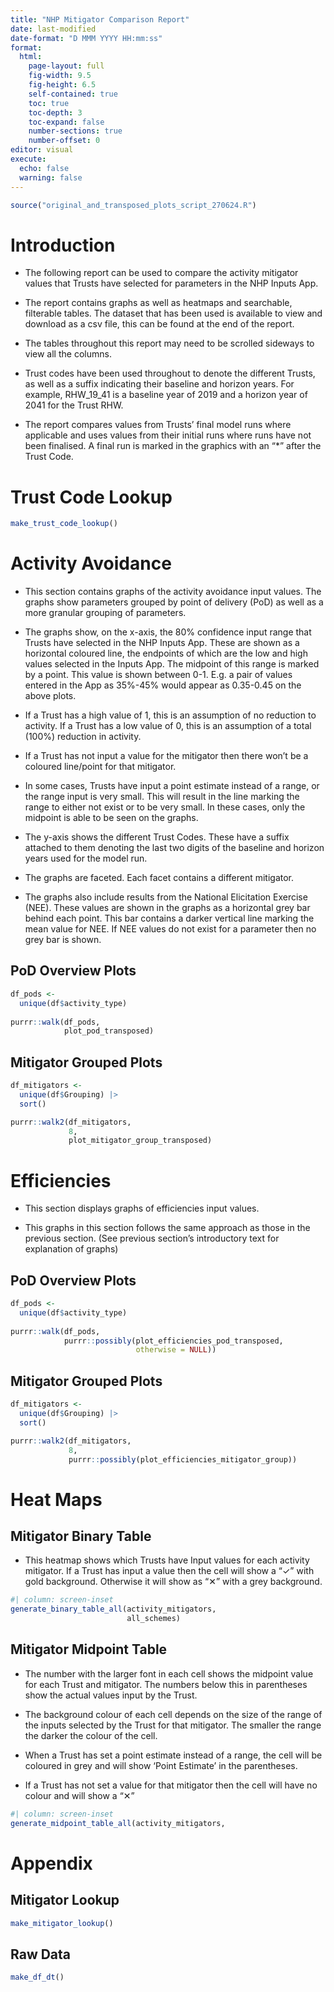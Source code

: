 ---
title: "NHP Mitigator Comparison Report"
date: last-modified
date-format: "D MMM YYYY HH:mm:ss"
format: 
  html:
    page-layout: full
    fig-width: 9.5
    fig-height: 6.5
    self-contained: true
    toc: true
    toc-depth: 3
    toc-expand: false
    number-sections: true
    number-offset: 0
editor: visual
execute:
  echo: false
  warning: false
---

```{r}
source("original_and_transposed_plots_script_270624.R")
```

# Introduction 

-   The following report can be used to compare the activity mitigator values that Trusts have selected for parameters in the NHP Inputs App.

-   The report contains graphs as well as heatmaps and searchable, filterable tables. The dataset that has been used is available to view and download as a csv file, this can be found at the end of the report.

-   The tables throughout this report may need to be scrolled sideways to view all the columns.

-   Trust codes have been used throughout to denote the different Trusts, as well as a suffix indicating their baseline and horizon years. For example, RHW_19_41 is a baseline year of 2019 and a horizon year of 2041 for the Trust RHW.

-   The report compares values from Trusts' final model runs where applicable and uses values from their initial runs where runs have not been finalised. A final run is marked in the graphics with an "\*" after the Trust Code.

# Trust Code Lookup

```{r}
make_trust_code_lookup()
```

# Activity Avoidance

-   This section contains graphs of the activity avoidance input values. The graphs show parameters grouped by point of delivery (PoD) as well as a more granular grouping of parameters.

```{=html}
<!-- -->
```
-   The graphs show, on the x-axis, the 80% confidence input range that Trusts have selected in the NHP Inputs App. These are shown as a horizontal coloured line, the endpoints of which are the low and high values selected in the Inputs App. The midpoint of this range is marked by a point. This value is shown between 0-1. E.g. a pair of values entered in the App as 35%-45% would appear as 0.35-0.45 on the above plots.

-   If a Trust has a high value of 1, this is an assumption of no reduction to activity. If a Trust has a low value of 0, this is an assumption of a total (100%) reduction in activity.

-   If a Trust has not input a value for the mitigator then there won't be a coloured line/point for that mitigator.

-   In some cases, Trusts have input a point estimate instead of a range, or the range input is very small. This will result in the line marking the range to either not exist or to be very small. In these cases, only the midpoint is able to be seen on the graphs.

-   The y-axis shows the different Trust Codes. These have a suffix attached to them denoting the last two digits of the baseline and horizon years used for the model run.

-   The graphs are faceted. Each facet contains a different mitigator.

-   The graphs also include results from the National Elicitation Exercise (NEE). These values are shown in the graphs as a horizontal grey bar behind each point. This bar contains a darker vertical line marking the mean value for NEE. If NEE values do not exist for a parameter then no grey bar is shown.

## PoD Overview Plots

```{r, results='asis'}
df_pods <- 
  unique(df$activity_type)
  
purrr::walk(df_pods, 
            plot_pod_transposed)

```

## Mitigator Grouped Plots

```{r, results='asis'}
df_mitigators <-
  unique(df$Grouping) |> 
  sort()

purrr::walk2(df_mitigators,
             8,
             plot_mitigator_group_transposed)
```

# Efficiencies

-   This section displays graphs of efficiencies input values.

-   This graphs in this section follows the same approach as those in the previous section. (See previous section's introductory text for explanation of graphs)

## PoD Overview Plots

```{r, results='asis'}

df_pods <- 
  unique(df$activity_type)
  
purrr::walk(df_pods, 
            purrr::possibly(plot_efficiencies_pod_transposed,
                            otherwise = NULL))

```

## Mitigator Grouped Plots

```{r, results='asis'}

df_mitigators <-
  unique(df$Grouping) |> 
  sort()

purrr::walk2(df_mitigators,
             8,
             purrr::possibly(plot_efficiencies_mitigator_group)) 
```

# Heat Maps 

## Mitigator Binary Table 

-   This heatmap shows which Trusts have Input values for each activity mitigator. If a Trust has input a value then the cell will show a "&#10003;" with gold background. Otherwise it will show as "&#10005;" with a grey background.

```{r}
#| column: screen-inset
generate_binary_table_all(activity_mitigators, 
                          all_schemes)
```

## Mitigator Midpoint Table

-   The number with the larger font in each cell shows the midpoint value for each Trust and mitigator. The numbers below this in parentheses show the actual values input by the Trust.

-   The background colour of each cell depends on the size of the range of the inputs selected by the Trust for that mitigator. The smaller the range the darker the colour of the cell.

-   When a Trust has set a point estimate instead of a range, the cell will be coloured in grey and will show 'Point Estimate' in the parentheses.

-   If a Trust has not set a value for that mitigator then the cell will have no colour and will show a "&#10005;"

```{r}
#| column: screen-inset
generate_midpoint_table_all(activity_mitigators,                             all_schemes)
```

# Appendix

## Mitigator Lookup

```{r}

make_mitigator_lookup()
```

## Raw Data

```{r}
make_df_dt()
```
